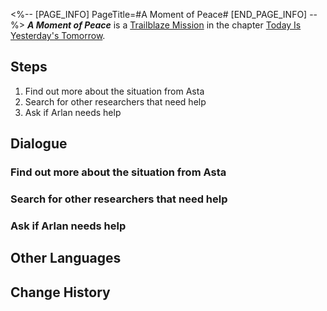 <%-- [PAGE_INFO]
PageTitle=#A Moment of Peace#
[END_PAGE_INFO] --%>
{{Stub|Dialogue.}}
{{Mission Infobox
|id            = 1000301
|title         = 
|image         = <!--Mission A Moment of Peace.png-->
|type          = Trailblaze
|event_name    = 
|chapter       = Today Is Yesterday's Tomorrow
|requirements  = [[Trailblaze Mission]] ''[[A Moment of Peace]]'' completed
|summary       = <!--official mission summary from Fate's Atlas-->
|characters    = Abraham; Adler; Arlan; Asta; Bernard; Eikura Shuu; Emily; Gunn; Himeko; Hinkel; Lukacs; Mare; Rocky; Sheila; Trailblazer; Wen Shiling
|startLocation = [[Herta Space Station]] - [[Master Control Zone]]
|world         = Herta Space Station
|area          = Master Control Zone
|prev          = 
|next          = Lingering Shadows
|rewards       = Star Rail Pass*1
}}
'''''A Moment of Peace''''' is a [[Trailblaze Mission]] in the chapter [[Today Is Yesterday's Tomorrow]].

==Steps==
# Find out more about the situation from Asta
# Search for other researchers that need help
# Ask if Arlan needs help

<!--
==Gameplay Notes==

--><!--
==Trial Character==

-->
==Dialogue==
{{Stub Dialogue}}
===Find out more about the situation from Asta===
{{Mission Description|type=trailblaze|location=<!--to be added-->|Himeko, who helped you before, has finally made her appearance. Her relaxed and confident posture almost makes you forget about the fact that they're also outsiders who were dragged into this crisis.<br />At this point, only Asta, the acting lead researcher of the space station, knows whether the crisis has been adverted...}}
{{Dialogue Start}}
:{{tx}}
{{Dialogue End}}

===Search for other researchers that need help===
{{Mission Description|type=trailblaze|location=<!--to be added-->|update|The space station's external crisis seems to be under control but the researchers remain uneasy.<br />Many of them were alone when they came here. What do they care about the most now? The space station? Their colleagues? Or is it the research itself?<br />It's obvious that everyone's answer is different.}}
{{Dialogue Start}}
:{{tx}}
{{Dialogue End}}

===Ask if Arlan needs help===
{{Mission Description|type=trailblaze|location=Master Control Zone|update|The space station's external crisis seems to be under control but the researchers remain uneasy.<br />Not sure how Arlan is doing. Let's go check on him.}}
{{Dialogue Start}}
:{{tx}}
{{Dialogue End}}

==Other Languages==
{{Other Languages
|en   = A Moment of Peace
|zhs  = 宇宙安宁片刻
|zht  = 宇宙安寧片刻
|ja   = 宇宙の安らぎのひと時
|ko   = 찰나의 우주 평화
|es   = Momento de sosiego
|fr   = Un moment de paix
|ru   = Момент вселенского спокойствия
|th   = ช่วงเวลาอันเงียบสงบของจักรวาล
|vi   = Khoảnh Khắc Yên Bình Của Vũ Trụ
|de   = Moment des Friedens
|id   = Momen Kedamaian Galaksi
|pt   = Um Momento de Paz
}}

==Change History==
{{Change History|1.0}}
